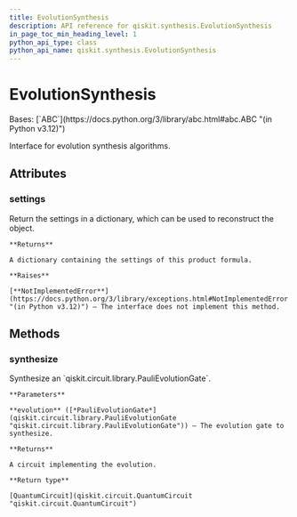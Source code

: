 ```yaml
---
title: EvolutionSynthesis
description: API reference for qiskit.synthesis.EvolutionSynthesis
in_page_toc_min_heading_level: 1
python_api_type: class
python_api_name: qiskit.synthesis.EvolutionSynthesis
---
```


# EvolutionSynthesis

<Class id="qiskit.synthesis.EvolutionSynthesis" isDedicatedPage={true} github="https://github.com/Qiskit/qiskit/tree/stable/1.0/qiskit/synthesis/evolution/evolution_synthesis.py#L19-L46" signature="qiskit.synthesis.EvolutionSynthesis" modifiers="class">
  Bases: [`ABC`](https://docs.python.org/3/library/abc.html#abc.ABC "(in Python v3.12)")

  Interface for evolution synthesis algorithms.

  ## Attributes

  ### settings

  <Attribute id="qiskit.synthesis.EvolutionSynthesis.settings">
    Return the settings in a dictionary, which can be used to reconstruct the object.

    **Returns**

    A dictionary containing the settings of this product formula.

    **Raises**

    [**NotImplementedError**](https://docs.python.org/3/library/exceptions.html#NotImplementedError "(in Python v3.12)") – The interface does not implement this method.
  </Attribute>

  ## Methods

  ### synthesize

  <Function id="qiskit.synthesis.EvolutionSynthesis.synthesize" github="https://github.com/Qiskit/qiskit/tree/stable/1.0/qiskit/synthesis/evolution/evolution_synthesis.py#L22-L32" signature="synthesize(evolution)" modifiers="abstract">
    Synthesize an `qiskit.circuit.library.PauliEvolutionGate`.

    **Parameters**

    **evolution** ([*PauliEvolutionGate*](qiskit.circuit.library.PauliEvolutionGate "qiskit.circuit.library.PauliEvolutionGate")) – The evolution gate to synthesize.

    **Returns**

    A circuit implementing the evolution.

    **Return type**

    [QuantumCircuit](qiskit.circuit.QuantumCircuit "qiskit.circuit.QuantumCircuit")
  </Function>
</Class>

